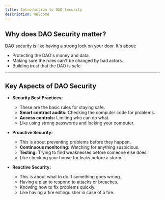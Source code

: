 ```yaml
---
title: Introduction to DAO Security
description: Welcome
---
```


## Why does DAO Security matter?

DAO security is like having a strong lock on your door. It's about:

* Protecting the DAO's money and data.
* Making sure the rules can't be changed by bad actors.
* Building trust that the DAO is safe.

---

## Key Aspects of DAO Security

* **Security Best Practices:**
    * These are the basic rules for staying safe.
    * **Smart contract audits:** Checking the computer code for problems.
    * **Access controls:** Limiting who can do what.
    * Like using strong passwords and locking your computer.

* **Proactive Security:**
    * This is about preventing problems before they happen.
    * **Continuous monitoring:** Watching for anything suspicious.
    * **Testing:** Trying to find weaknesses before someone else does.
    * Like checking your house for leaks before a storm.

* **Reactive Security:**
    * This is about what to do if something goes wrong.
    * Having a plan to respond to attacks or breaches.
    * Knowing how to fix problems quickly.
    * Like having a fire extinguisher in case of a fire.

